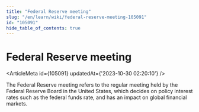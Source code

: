 ```yaml
---
title: "Federal Reserve meeting"
slug: "/en/learn/wiki/federal-reserve-meeting-105091"
id: "105091"
hide_table_of_contents: true
---
```



# Federal Reserve meeting

<ArticleMeta id={105091} updatedAt={'2023-10-30 02:20:10'} />
<div className='border-solid border-b border-t-0 my-4 border-[var(--ifm-color-gray-300)]' />

The Federal Reserve meeting refers to the regular meeting held by the Federal Reserve Board in the United States, which decides on policy interest rates such as the federal funds rate, and has an impact on global financial markets.
